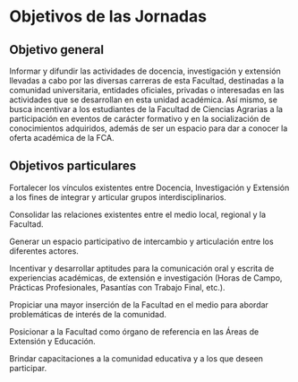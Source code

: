 # Objetivos de las Jornadas

## Objetivo general

Informar y difundir las actividades de docencia, investigación y extensión llevadas a cabo por las diversas carreras de esta Facultad, destinadas a la comunidad universitaria, entidades oficiales, privadas o interesadas en las actividades que se desarrollan en esta unidad académica. Así mismo, se busca incentivar a los estudiantes de la Facultad de Ciencias Agrarias a la participación en eventos de carácter formativo y en la socialización de conocimientos adquiridos, además de ser un espacio para dar a conocer la oferta académica de la FCA.

## Objetivos particulares

Fortalecer los vínculos existentes entre Docencia, Investigación y Extensión a los fines de integrar y articular grupos interdisciplinarios.

Consolidar las relaciones existentes entre el medio local, regional y la Facultad.

Generar un espacio participativo de intercambio y articulación entre los diferentes actores.

Incentivar y desarrollar aptitudes para la comunicación oral y escrita de experiencias académicas, de extensión e investigación (Horas de Campo, Prácticas Profesionales, Pasantías con Trabajo Final, etc.).

Propiciar una mayor inserción de la Facultad en el medio para abordar problemáticas de interés de la comunidad.

Posicionar a la Facultad como órgano de referencia en las Áreas de Extensión y Educación.

Brindar capacitaciones a la comunidad educativa y a los que deseen participar.

